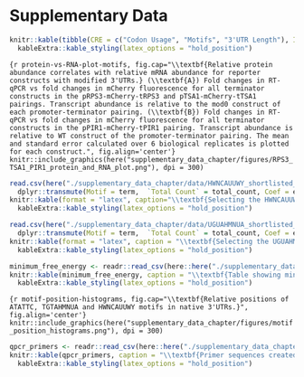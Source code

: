 # Supplementary Data
\makeatletter
\renewcommand{\fnum@figure}{Supplementary Figure \thefigure}
\renewcommand{\fnum@table}{Supplementary Table \thetable}
\makeatother
\setcounter{figure}{0}
\setcounter{table}{0}


```r
knitr::kable(tibble(CRE = c("Codon Usage", "Motifs", "3'UTR Length"), Individual = c("42.0%", "3.2%", "0.6%"), Drop = c("-40.5%", "-1.6%", "0.0%"), Cumulative = c("42.0%", "43.7%", "43.7%")), caption = "\\textbf{Variance explained by each type of CRE in the half-life model applied to data from Chan et al.} Variance explained was estimated in 3 different ways. The individual variance explained by a linear model containing each type of CRE on its own.  The drop in variance explained when one type of CRE is removed from the full model. The cumulative variance explained when each CRE is added to the linear model in sequence; starting with codon usage, then adding motifs and finally 3'UTR length.", format = "latex")  %>%
  kableExtra::kable_styling(latex_options = "hold_position")
```


```{r protein-vs-RNA-plot-motifs, fig.cap="\\textbf{Relative protein abundance correlates with relative mRNA abundance for reporter constructs with modified 3'UTRs.} (\\textbf{A}) Fold changes in RT-qPCR vs fold changes in mCherry fluorescence for all terminator constructs in the pRPS3-mCherry-tRPS3 and pTSA1-mCherry-tTSA1 pairings. Transcript abundance is relative to the mod0 construct of each promoter-terminator pairing. (\\textbf{B}) Fold changes in RT-qPCR vs fold changes in mCherry fluorescence for all terminator constructs in the pPIR1-mCherry-tPIR1 pairing. Transcript abundance is relative to WT construct of the promoter-terminator pairing. The mean and standard error calculated over 6 biological replicates is plotted for each construct.", fig.align='center'}
knitr::include_graphics(here("supplementary_data_chapter/figures/RPS3_TSA1_PIR1_protein_and_RNA_plot.png"), dpi = 300) 
```

```r
read.csv(here("./supplementary_data_chapter/data/HWNCAUUWY_shortlisted_motif_table.csv")) %>%
  dplyr::transmute(Motif = term,  `Total Count` = total_count, Coef = estimate, `p.value`) %>%
knitr::kable(format = "latex", caption="\\textbf{Selecting the HWNCAUUWY motif, TTTCATTTC}. Summary of the number of occurences and contributions to a linear model predecting half-life for each possible version of the HWNCAUUWY motif.")  %>%
  kableExtra::kable_styling(latex_options = "hold_position")
```



```r
read.csv(here("./supplementary_data_chapter/data/UGUAHMNUA_shortlisted_motif_table.csv")) %>%
  dplyr::transmute(Motif = term,  `Total Count` = total_count, Coef = estimate, `p.value`)  %>%
knitr::kable(format = "latex", caption = "\\textbf{Selecting the UGUAHMNUA motif, TGTACAATA}. Summary of the number of occurences and contributions to a linear model predecting half-life for each possible version of the UGUAHMNUA motif.")  %>%
  kableExtra::kable_styling(latex_options = "hold_position")
```


```r
minimum_free_energy <- readr::read_csv(here::here("./supplementary_data_chapter/data/terminator_mfe.csv"))
knitr::kable(minimum_free_energy, caption = "\\textbf{Table showing minimum free energies of 3'UTR constructs with inserted/deleted motifs.}", format = "latex")  %>%
  kableExtra::kable_styling(latex_options = "hold_position")
```

```{r motif-position-histograms, fig.cap="\\textbf{Relative positions of ATATTC, TGTAHMNUA and HWNCAUUWY motifs in native 3'UTRs.}", fig.align='center'}
knitr::include_graphics(here("supplementary_data_chapter/figures/motif_position_histograms.png"), dpi = 300) 
```

```r
qpcr_primers <- readr::read_csv(here::here("./supplementary_data_chapter/data/chimera_qpcr_primers.csv"))
knitr::kable(qpcr_primers, caption = "\\textbf{Primer sequences created for all qPCR experiments.}", format = "latex")  %>%
  kableExtra::kable_styling(latex_options = "hold_position")
```